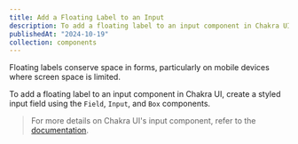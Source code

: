 ```yaml
---
title: Add a Floating Label to an Input
description: To add a floating label to an input component in Chakra UI...
publishedAt: "2024-10-19"
collection: components
---
```


Floating labels conserve space in forms, particularly on mobile devices where
screen space is limited.

To add a floating label to an input component in Chakra UI, create a styled
input field using the `Field`, `Input`, and `Box` components.

<ExampleTabs name="input-with-floating-label" />

> For more details on Chakra UI's input component, refer to the
> [documentation](/docs/components/input).

